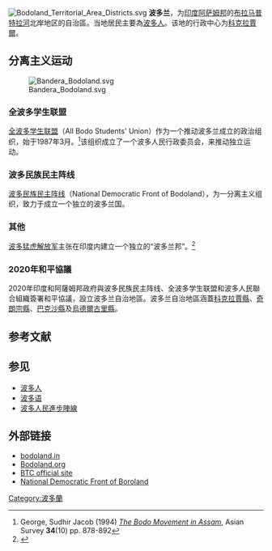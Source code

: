 [[File:Bodoland_Territorial_Area_Districts.svg|thumb]]
'''波多兰'''，为[[印度|印度]][[阿萨姆邦|阿萨姆邦]]的[[布拉马普特拉河|布拉马普特拉河]]北岸地区的自治區。当地居民主要為[[波多人|波多人]]。该地的行政中心为[[科克拉賈爾|科克拉賈爾]]。

== 分离主义运动 ==
[[File:Bandera_Bodoland.svg|thumb]]
=== 全波多学生联盟 ===

[[全波多学生联盟|全波多学生联盟]]（All Bodo Students' Union）作为一个推动波多兰成立的政治组织，始于1987年3月。<ref>George, Sudhir Jacob (1994) ''[http://links.jstor.org/sici?sici=0004-4687%28199410%2934%3A10%3C878%3ATBMIAU%3E2.0.CO%3B2-5 The Bodo Movement in Assam]'', Asian Survey '''34'''(10) pp. 878-892</ref>该组织成立了一个波多人民行政委员会，来推动独立运动。

=== 波多民族民主阵线 ===

[[波多民族民主阵线|波多民族民主阵线]]（National Democratic Front of Bodoland），为一分离主义组织，致力于成立一个独立的波多兰国。

=== 其他 ===
[[波多解放猛虎力量|波多猛虎解放军]]主张在印度内建立一个独立的“波多兰邦”。<ref>{{Cite web |url=http://news.sina.com.cn/w/2004-10-12/20463900108s.shtml |title=印度东北部是个“火药桶” |access-date=2010-05-24 |archive-date=2019-10-02 |archive-url=https://web.archive.org/web/20191002010712/http://news.sina.com.cn/w/2004-10-12/20463900108s.shtml |dead-url=no }}</ref>

=== 2020年和平協議 ===
2020年印度和阿薩姆邦政府與波多民族民主阵线、全波多学生联盟和波多人民聯合組織簽署和平協議，設立波多兰自治地區。波多兰自治地區涵蓋[[科克拉賈縣|科克拉賈縣]]、[[奇朗宗縣|奇朗宗縣]]、[[巴克沙縣|巴克沙縣]]及[[烏德爾古里縣|烏德爾古里縣]]。

== 参考文献 ==
<references/>

== 参见 ==
*[[波多人|波多人]]
*[[波多语|波多语]]
*[[波多人民進步陣線|波多人民進步陣線]]

==外部链接==
* [http://www.bodoland.in bodoland.in] {{Wayback|url=http://www.bodoland.in/ |date=20200415043903 }}
* [http://www.bodoland.org Bodoland.org] {{Wayback|url=http://www.bodoland.org/ |date=20101124060625 }}
*[https://web.archive.org/web/20160303223320/http://www.bodolandcouncil.org/ BTC official site]
*[https://web.archive.org/web/20020111052808/http://www.geocities.com/ndfb2001 National Democratic Front of Boroland]

[[Category:波多蘭|Category:波多蘭]]